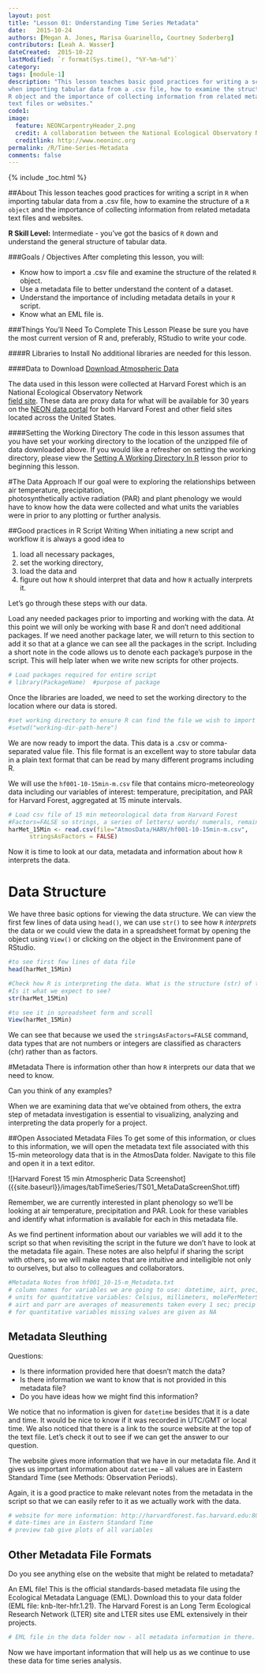 ```yaml
---
layout: post
title: "Lesson 01: Understanding Time Series Metadata"
date:   2015-10-24
authors: [Megan A. Jones, Marisa Guarinello, Courtney Soderberg]
contributors: [Leah A. Wasser]
dateCreated:  2015-10-22
lastModified: `r format(Sys.time(), "%Y-%m-%d")`
category: 
tags: [module-1]
description: "This lesson teaches basic good practices for writing a script in R
when importing tabular data from a .csv file, how to examine the structure of a 
R object and the importance of collecting information from related metadata 
text files or websites."
code1: 
image:
  feature: NEONCarpentryHeader_2.png
  credit: A collaboration between the National Ecological Observatory Network (NEON) and Data Carpentry
  creditlink: http://www.neoninc.org
permalink: /R/Time-Series-Metadata
comments: false
---
```


{% include _toc.html %}


##About
This lesson teaches good practices for writing a script in `R` when importing 
tabular data from a .csv file, how to examine the structure of a `R object` and
the importance of collecting information from related metadata text files and
websites.

**R Skill Level:** Intermediate - you've got the basics of `R` down and 
understand the general structure of tabular data.

<div id="objectives" markdown="1">

###Goals / Objectives
After completing this lesson, you will:

* Know how to import a .csv file and examine the structure of the related `R`
object. 
* Use a metadata file to better understand the content of a dataset.
* Understand the importance of including metadata details in your `R` script.
* Know what an EML file is. 

###Things You'll Need To Complete This Lesson
Please be sure you have the most current version of R and, preferably,
RStudio to write your code.

####R Libraries to Install
No additional libraries are needed for this lesson.

####Data to Download
<a href="http://files.figshare.com/2437700/AtmosData.zip" class="btn btn-success">
Download Atmospheric Data</a>

The data used in this lesson were collected at Harvard Forest which is
an National Ecological Observatory Network  
<a href="http://www.neoninc.org/science-design/field-sites/harvard-forest" target="_blank"> field site</a>. These data are proxy data for what will be available for 30 years on the [NEON data portal](http://data.neoninc.org/ "NEON data")
for both Harvard Forest and other field sites located across the United States.

####Setting the Working Directory
The code in this lesson assumes that you have set your working directory to the
location of the unzipped file of data downloaded above.  If you would like a
refresher on setting the working directory, please view the [Setting A Working Directory In R]({{site.baseurl}}/R/Set-Working-Directory "R Working Directory Lesson") lesson prior to beginning
this lesson. 

</div>

#The Data Approach
If our goal were to exploring the relationships between air temperature, 
precipitation,  
photosynthetically active radiation (PAR) and plant phenology we would have to
know how the data were collected and what units the variables were in prior to
any plotting or further analysis. 

##Good practices in R Script Writing
When initiating a new script and workflow it is always a good idea to 

 1) load all necessary packages,
 2) set the working directory,
 3) load the data and
 4) figure out how `R` should interpret that data and how `R` actually interprets
it.  

Let's go through these steps with our data. 

Load any needed packages prior to importing and working with the data.  At this
point we
will only be working with base R and don't need additional packages. If we need 
another package later, we will return to this section to add it so that at a 
glance we can see all the packages in the script.  Including a short note in the 
code allows us to denote each package's purpose in the script. This will help 
later when we write new scripts for other projects.

``` r
# Load packages required for entire script
# library(PackageName)  #purpose of package
```

Once the libraries are loaded, we need to set the working directory to the
location where our data is stored. 

``` r
#set working directory to ensure R can find the file we wish to import
#setwd("working-dir-path-here")
```

We are now ready to import the data.  This data is a .csv or comma-separated
value file.  This file format is an excellent way to store tabular data in a
plain text format that can be read by many different programs including R. 

We will use the `hf001-10-15min-m.csv` file that contains micro-meteoreology
data including our variables of interest: temperature, precipitation, and PAR 
for Harvard Forest, aggregated at 15 minute intervals.

``` r
# Load csv file of 15 min meteorological data from Harvard Forest
#Factors=FALSE so strings, a series of letters/ words/ numerals, remain characters
harMet_15Min <- read.csv(file="AtmosData/HARV/hf001-10-15min-m.csv",
      stringsAsFactors = FALSE)
```

Now it is time to look at our data, metadata and information about how `R` 
interprets the data.

# Data Structure 
We have three basic options for viewing the data structure.  We can view the
first few lines of data using `head()`, we can use `str()` to see how
`R` *interprets* the data or we could view the data in a spreadsheet format by
opening the object using `View()` or clicking on the object in the Environment pane of RStudio.

```r
#to see first few lines of data file
head(harMet_15Min)

#Check how R is interpreting the data. What is the structure (str) of the data? 
#Is it what we expect to see?  
str(harMet_15Min)

#to see it in spreadsheet form and scroll
View(harMet_15Min)
```

We can see that because we used the `stringsAsFactors=FALSE` command, data types 
that are not numbers or integers are classified as characters (chr) rather than 
as factors.

#Metadata
There is information other than how `R` interprets our data that we need to know.

Can you think of any examples? 

When we are examining data that we've obtained from others, the extra step of
metadata investigation is essential to visualizing, analyzing and interpreting
the data properly for a project.

##Open Associated Metadata Files
To get some of this information, or clues to this information, we will open the
metadata text file associated with this 15-min meteorology data that is in the 
AtmosData folder. Navigate to this file and open it in a text editor.

![Harvard Forest 15 min Atmospheric Data Screenshot]  ({{site.baseurl}}/images/tabTimeSeries/TS01_MetaDataScreenShot.tiff)

Remember, we are currently interested in plant phenology so we'll be looking at
air temperature, precipitation and PAR. Look for these variables and identify
what information is available for each in this metadata file. 

As we find pertinent information about our variables we will add it to the 
script so that when revisiting the script in the future we don't have to look at
the metadata file again. These notes are also helpful if sharing the script with 
others, so we will make notes that are intuitive and intelligible not only to 
ourselves, but also to colleagues and collaborators.

```r
#Metadata Notes from hf001_10-15-m_Metadata.txt
# column names for variables we are going to use: datetime, airt, prec, parr 
# units for quantitative variables: Celsius, millimeters, molePerMeterSquared
# airt and parr are averages of measurements taken every 1 sec; precip is total of each 15 min period 
# for quantitative variables missing values are given as NA
```

## Metadata Sleuthing
Questions: 

* Is there information provided here that doesn't match the data? 
* Is there information we want to know that is not provided in this metadata
file? 
* Do you have ideas how we might find this information?

We notice that no information is given for `datetime` besides that it is a date 
and time. It would be nice to know if it was recorded in UTC/GMT or local time.
We also noticed that there is a link to the source website at the top of the 
text file. Let's check it out to see if we can get the answer to our question.


The website gives more information that we have in our metadata file. And it 
gives us important information about `datetime` -- all values are in Eastern 
Standard Time (see Methods: Observation Periods).

Again, it is a good practice to make relevant notes from the metadata in the 
script so that we can easily refer to it as we actually work with the data.

```r
# website for more information: http://harvardforest.fas.harvard.edu:8080/exist/apps/datasets/showData.html?id=hf001
# date-times are in Eastern Standard Time
# preview tab give plots of all variables
```

## Other Metadata File Formats
Do you see anything else on the website that might be related to metadata? 

An EML file! This is the official standards-based metadata file using the 
Ecological Metadata Language (EML). Download this to your data folder (EML file:
knb-lter-hfr.1.21). The Harvard Forest is an Long Term Ecological Research
Network (LTER) site and LTER sites use EML extensively in their projects.

```r
# EML file in the data folder now - all metadata information in there.
```

Now we have important information that will help us as we continue to use these
data for time series analysis.
